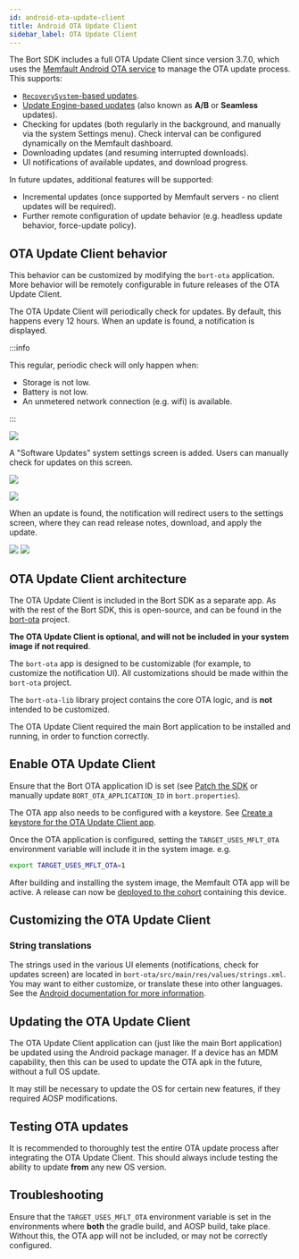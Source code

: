 ```yaml
---
id: android-ota-update-client
title: Android OTA Update Client
sidebar_label: OTA Update Client
---
```


The Bort SDK includes a full OTA Update Client since version 3.7.0, which uses
the [Memfault Android OTA service](android-releases-integration-guide) to manage
the OTA update process. This supports:

- [`RecoverySystem`-based updates](https://source.android.com/devices/tech/ota/nonab).
- [Update Engine-based updates](https://source.android.com/devices/tech/ota/ab#life-of-an-a-b-update)
  (also known as **A/B** or **Seamless** updates).
- Checking for updates (both regularly in the background, and manually via the
  system Settings menu). Check interval can be configured dynamically on the
  Memfault dashboard.
- Downloading updates (and resuming interrupted downloads).
- UI notifications of available updates, and download progress.

In future updates, additional features will be supported:

- Incremental updates (once supported by Memfault servers - no client updates
  will be required).
- Further remote configuration of update behavior (e.g. headless update
  behavior, force-update policy).

## OTA Update Client behavior

This behavior can be customized by modifying the `bort-ota` application. More
behavior will be remotely configurable in future releases of the OTA Update
Client.

The OTA Update Client will periodically check for updates. By default, this
happens every 12 hours. When an update is found, a notification is displayed.

:::info

This regular, periodic check will only happen when:

- Storage is not low.
- Battery is not low.
- An unmetered network connection (e.g. wifi) is available.

:::

![](/img/docs/android/ota-notification.png)

A "Software Updates" system settings screen is added. Users can manually check
for updates on this screen.

![](/img/docs/android/settings-software-updates.png)

![](/img/docs/android/check-for-updates.png)

When an update is found, the notification will redirect users to the settings
screen, where they can read release notes, download, and apply the update.

![](/img/docs/android/update-available.png)
![](/img/docs/android/download-update.png)

## OTA Update Client architecture

The OTA Update Client is included in the Bort SDK as a separate app. As with the
rest of the Bort SDK, this is open-source, and can be found in the
[bort-ota](https://github.com/memfault/bort/tree/master/MemfaultPackages/bort-ota)
project.

**The OTA Update Client is optional, and will not be included in your system
image if not required**.

The `bort-ota` app is designed to be customizable (for example, to customize the
notification UI). All customizations should be made within the `bort-ota`
project.

The `bort-ota-lib` library project contains the core OTA logic, and is **not**
intended to be customized.

The OTA Update Client required the main Bort application to be installed and
running, in order to function correctly.

## Enable OTA Update Client

Ensure that the Bort OTA application ID is set (see
[Patch the SDK](android-getting-started-guide#patch-the-sdk) or manually update
`BORT_OTA_APPLICATION_ID` in `bort.properties`).

The OTA app also needs to be configured with a keystore. See
[Create a keystore for the OTA Update Client app](android-getting-started-guide#create-a-keystore-for-the-bort-ota-update-client-app).

Once the OTA application is configured, setting the `TARGET_USES_MFLT_OTA`
environment variable will include it in the system image. e.g.

```bash
export TARGET_USES_MFLT_OTA=1
```

After building and installing the system image, the Memfault OTA app will be
active. A release can now be
[deployed to the cohort](android-releases-integration-guide#deploy-release)
containing this device.

## Customizing the OTA Update Client

### String translations

The strings used in the various UI elements (notifications, check for updates
screen) are located in `bort-ota/src/main/res/values/strings.xml`. You may want
to either customize, or translate these into other languages. See the
[Android documentation for more information](https://developer.android.com/guide/topics/resources/localization#creating-alternatives).

## Updating the OTA Update Client

The OTA Update Client application can (just like the main Bort application) be
updated using the Android package manager. If a device has an MDM capability,
then this can be used to update the OTA apk in the future, without a full OS
update.

It may still be necessary to update the OS for certain new features, if they
required AOSP modifications.

## Testing OTA updates

It is recommended to thoroughly test the entire OTA update process after
integrating the OTA Update Client. This should always include testing the
ability to update **from** any new OS version.

## Troubleshooting

Ensure that the `TARGET_USES_MFLT_OTA` environment variable is set in the
environments where **both** the gradle build, and AOSP build, take place.
Without this, the OTA app will not be included, or may not be correctly
configured.
